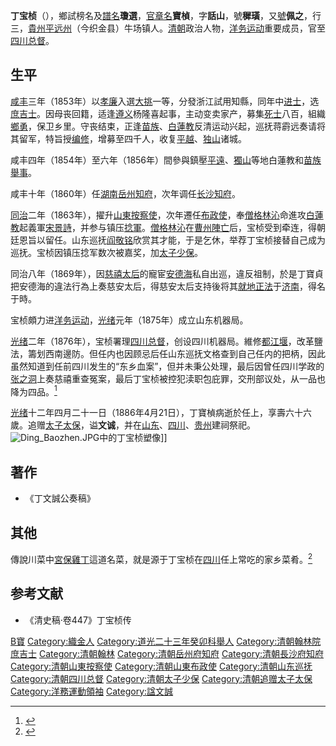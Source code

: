 {{明清人物信息框
| 姓名 = 丁宝桢
| 原名 =
| 圖片名稱= Ding Baozhen.jpg
| 圖片大小 = 275px
| 圖片說明 =
| 最高職務 = 太子少保四川总督
| 國家 = 大清
| 爵位 =
| 籍貫 = [[貴州省_(清)|貴州]][[大定府|大定府]][[平遠州|平遠州]]（今織金縣）
| 字號 = 字話山，號穉璜
| 諡號 = 文诚
| 出生日期= 道光元年辛巳四月二十八日（1821年5月29日）
| 出生地點 =[[貴州省_(清)|貴州]][[大定府|大定府]][[平遠州|平遠州]]（今織金縣）
| 逝世日期 =光绪十二年三月十八日〔{{dda|1886|4|21|1821|5|29}}〕
| 逝世地點 = [[四川省_(清)|四川]][[成都府|成都府]]
| 陵墓 =
| 配偶 = 諶氏（庠生諶忠靖女）
| 親屬 = 曾祖丁公俊〔誥封文林郎〕、曾祖母李氏〔誥封孺人〕；祖[[丁必榮|丁必榮]]〔選授四川直隸酉陽州州判，陞任秀山黔江縣知縣，調任昭化縣知縣，勅授文林郎〕、祖母黃氏〔敕封孺人〕、庶祖母李氏；父丁世芬〔庚午科優貢原任鎮遠府學訓導勅授修職郎例贈文林郎〕、母諶氏〔敕贈孺人〕、魏氏〔敕封孺人〕；子丁體常、丁體勤、丁體仁；次女丁氏〔嫁陳洵慶（[[陳彝_(同治進士)|陈彝]]子）〕<ref>《咸豐三年大挑年譜》</ref>
| 出身 = 
* 道光二十三年癸卯科鄉試第二十名舉人
* 咸丰三年癸丑科大挑一等分發浙江試用知縣
* 咸丰三年癸丑科進士出身
| 經歷 = [[四川總督|四川總督]]
| 著作 =
*《丁文誠公奏稿》
}}

'''丁宝桢'''（{{bd|1821年|5月29日|1886年|4月21日}}），鄉試榜名及[[譜名|譜名]]'''瓊選'''，[[官章名|官章名]]'''寶楨'''，字'''話山'''，號'''穉璜'''，又[[號|號]]'''佩之'''，行三，[[貴州省_(清)|貴州]][[平远州|平远州]]（今织金县）牛场镇人。[[清朝|清朝]]政治人物，[[洋务运动|洋务运动]]重要成员，官至[[四川总督|四川总督]]。

==生平==
[[咸丰|咸丰]]三年（1853年）以[[孝廉|孝廉]]入選[[大挑|大挑]]一等，分發浙江試用知縣，同年中[[进士|进士]]，选[[庶吉士|庶吉士]]。因母丧回籍，适逢[[遵义|遵义]]杨隆喜起事，主动变卖家产，募集[[死士|死士]]八百，組織[[鄉勇|鄉勇]]，保卫乡里。守丧结束，正逢[[苗族|苗族]]、[[白蓮教|白蓮教]]反清运动兴起，巡抚蒋霨远奏请将其留军，特旨授[[编修|编修]]，增募至四千人，收复[[平越|平越]]、[[独山|独山]]诸城。

咸丰四年（1854年）至六年（1856年）間參與鎮壓[[平遠|平遠]]、[[獨山|獨山]]等地白蓮教和[[苗族|苗族]][[舉事|舉事]]。

咸丰十年（1860年）任[[湖南省_(清)|湖南]][[岳州|岳州]][[知府|知府]]，次年调任[[长沙|长沙]][[知府|知府]]。

[[同治|同治]]二年（1863年），擢升[[山東省_(清)|山東]][[按察使|按察使]]，次年遷任[[布政使|布政使]]，奉[[僧格林沁|僧格林沁]]命進攻[[白蓮教|白蓮教]]起義軍[[宋景詩|宋景詩]]，并参与镇压[[捻軍|捻軍]]。[[僧格林沁|僧格林沁]]在[[曹州|曹州]][[陣亡|陣亡]]后，宝桢受到牵连，得朝廷恩旨以留任。山东巡抚[[阎敬铭|阎敬铭]]欣赏其才能，于是乞休，举荐丁宝桢接替自己成为巡抚。宝桢因镇压捻军数次被嘉奖，加[[太子少保|太子少保]]。

同治八年（1869年），因[[慈禧太后|慈禧太后]]的寵宦[[安德海|安德海]]私自出巡，違反祖制，於是丁寶貞把安德海的違法行為上奏慈安太后，得慈安太后支持後将其[[就地正法|就地正法]]于[[济南|济南]]，得名于時。

宝桢頗力进[[洋务运动|洋务运动]]，[[光绪|光绪]]元年（1875年）成立山东机器局。 

[[光绪|光绪]]二年（1876年），宝桢署理[[四川总督|四川总督]]，创设四川机器局。維修[[都江堰|都江堰]]，改革鹽法，籌划西南邊防。但任内也因顾忌后任山东巡抚文格查到自己任内的把柄，因此虽然知道到任前四川发生的“东乡血案”，但并未秉公处理，最后因曾任四川学政的[[张之洞|张之洞]]上奏慈禧重查冤案，最后丁宝桢被控犯渎职包庇罪，交刑部议处，从一品也降为四品。<ref>{{Cite web |url=https://www.sohu.com/a/249100268_583794 |title=震惊清廷的四川东乡血案，让一大官遭遇滑铁卢，另一大官平步青云 |access-date=2021-12-14 |archive-date=2022-04-09 |archive-url=https://web.archive.org/web/20220409020221/https://www.sohu.com/a/249100268_583794 }}</ref>

[[光绪|光绪]]十二年四月二十一日（1886年4月21日），丁寶楨病逝於任上，享壽六十六歲。追赠[[太子太保|太子太保]]，谥'''文诚'''，并在[[山东|山东]]、[[四川|四川]]、[[貴州省_(清)|贵州]]建祠祭祀。
[[File:Ding_Baozhen.JPG|thumb]]中的丁宝桢塑像]]

== 著作 ==
*《丁文誠公奏稿》

==其他==
傳說川菜中[[宮保雞丁|宮保雞丁]]這道名菜，就是源于丁宝桢在[[四川|四川]]任上常吃的家乡菜肴。<ref>{{cite news |url=http://hk.apple.nextmedia.com/template/apple/art_main.php?iss_id=20070805&sec_id=15335&art_id=7407149 |title=北京向全球徵集譯名：糾正Chinglish菜名|newspaper=《[[蘋果日報_(香港)|蘋果日報]]》|date=2007年8月5日|page=A25版|location=香港}}</ref>

{{文庫|清史稿/卷447|清史稿/卷447 丁宝桢}}

== 参考文献 ==
{{Reflist}}
*《清史稿·卷447》丁宝桢传

{{start box}}
{{s-off}}
{{s-before|[[閻敬銘|閻敬銘]]}}
{{s-title|[[山東巡撫|山東巡撫]]|1867年－1876年}}
{{s-after|[[文格|文格]]}}
{{s-before|[[李瀚章|李瀚章]]}}
{{s-title|[[四川總督|四川總督]]|1877年－1886年}}
{{s-after|[[劉秉璋|劉秉璋]]}}
{{end box}}

{{咸豐三年癸丑科殿試金榜}}
{{清朝入祀賢良祠}}

{{Authority control}}

{{DEFAULTSORT:Ding丁}}
[[Category:丁姓|B寶]]
[[Category:織金人|Category:織金人]]
[[Category:道光二十三年癸卯科舉人|Category:道光二十三年癸卯科舉人]]
[[Category:清朝翰林院庶吉士|Category:清朝翰林院庶吉士]]
[[Category:清朝翰林|Category:清朝翰林]]
[[Category:清朝岳州府知府|Category:清朝岳州府知府]]
[[Category:清朝長沙府知府|Category:清朝長沙府知府]]
[[Category:清朝山東按察使|Category:清朝山東按察使]]
[[Category:清朝山東布政使|Category:清朝山東布政使]]
[[Category:清朝山东巡抚|Category:清朝山东巡抚]]
[[Category:清朝四川总督|Category:清朝四川总督]]
[[Category:清朝太子少保|Category:清朝太子少保]]
[[Category:清朝追赠太子太保|Category:清朝追赠太子太保]]
[[Category:洋務運動領袖|Category:洋務運動領袖]]
[[Category:諡文誠|Category:諡文誠]]